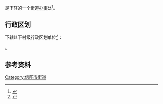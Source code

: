 {{中国乡级行政区|41/15/03/403/000}}

'''{{PAGENAMEBASE}}'''是{{PRC admin/fullname|41/15/03/403/000|3}}下辖的一个[[街道办事处|街道办事处]]<ref>{{PRC admin/ref sgc|{{PRC admin/parent|41/15/03/403/000}}}}</ref>。

== 行政区划 ==
{{PAGENAMEBASE}}下辖以下村级行政区划单位<ref>{{PRC admin/ref sgc|41/15/03/403/000}}</ref>：

{{PRC admin/children|41/15/03/403/000}}。

== 参考资料 ==
{{reflist}}

{{河南行政区划小作品}}
{{PRC admin/navcat|41/15/03/403/000}}

[[Category:信阳市街道|Category:信阳市街道]]